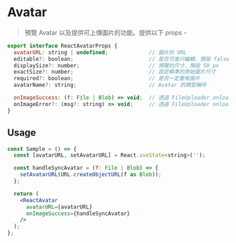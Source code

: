 
<Meta title="React/Form/Avatar/Doc" />

# Avatar

> 預覽 Avatar 以及提供可上傳圖片的功能。提供以下 props -

```javascript
export interface ReactAvatarProps {
  avatarURL: string | undefined;             // 圖片的 URL
  editable?: boolean;                        // 是否可進行編輯，預設 false
  displaySize?: number;                      // 預覽的尺寸，預設 50 px
  exactSize?: number;                        // 設定精準的原始圖片尺寸
  required?: boolean;                        // 是否一定要有圖片
  avatarName?: string;                       // Avatar 的類型稱呼

  onImageSuccess: (f: File | Blob) => void;  // 透過 FileUploader onload 成功後執行的 callback
  onImageError?: (msg?: string) => void;     // 透過 FileUploader onload 失敗後執行的 callback
}
```

## Usage

```jsx
const Sample = () => {
  const [avatarURL, setAvatarURL] = React.useState<string>('');

  const handleSyncAvatar = (f: File | Blob) => {
    setAvatarURL(URL.createObjectURL(f as Blob));
  };

  return (
    <ReactAvatar
      avatarURL={avatarURL}
      onImageSuccess={handleSyncAvatar}
    />
  );
};
```